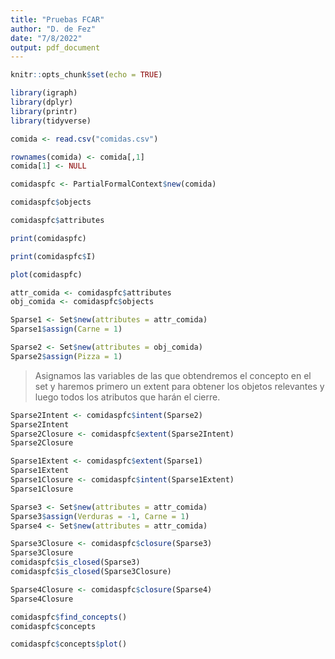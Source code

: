 ```yaml
---
title: "Pruebas FCAR"
author: "D. de Fez"
date: "7/8/2022"
output: pdf_document
---
```


```r
knitr::opts_chunk$set(echo = TRUE)
```

```r

library(igraph)
library(dplyr)
library(printr)
library(tidyverse)

comida <- read.csv("comidas.csv")

rownames(comida) <- comida[,1]
comida[1] <- NULL
```

```r
comidaspfc <- PartialFormalContext$new(comida)
```


```r
comidaspfc$objects
```

```r
comidaspfc$attributes 
```

```r
print(comidaspfc)
```
```r
print(comidaspfc$I)
```

```r
plot(comidaspfc)
```

```r
attr_comida <- comidaspfc$attributes
obj_comida <- comidaspfc$objects

Sparse1 <- Set$new(attributes = attr_comida)
Sparse1$assign(Carne = 1)

Sparse2 <- Set$new(attributes = obj_comida)
Sparse2$assign(Pizza = 1)
```

> Asignamos las variables de las que obtendremos el concepto en el set y haremos primero un extent para obtener los objetos relevantes y luego todos los atributos que harán el cierre.

```r
Sparse2Intent <- comidaspfc$intent(Sparse2)
Sparse2Intent
Sparse2Closure <- comidaspfc$extent(Sparse2Intent)
Sparse2Closure
```


```r
Sparse1Extent <- comidaspfc$extent(Sparse1)
Sparse1Extent
Sparse1Closure <- comidaspfc$intent(Sparse1Extent)
Sparse1Closure
```
```r
Sparse3 <- Set$new(attributes = attr_comida)
Sparse3$assign(Verduras = -1, Carne = 1)
Sparse4 <- Set$new(attributes = attr_comida)
```

```r
Sparse3Closure <- comidaspfc$closure(Sparse3)
Sparse3Closure
comidaspfc$is_closed(Sparse3)
comidaspfc$is_closed(Sparse3Closure)
```

```r
Sparse4Closure <- comidaspfc$closure(Sparse4)
Sparse4Closure
```



```r
comidaspfc$find_concepts()
comidaspfc$concepts
```

```r
comidaspfc$concepts$plot()
```






